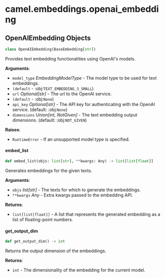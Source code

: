 <a id="camel.embeddings.openai_embedding"></a>

# camel.embeddings.openai\_embedding

<a id="camel.embeddings.openai_embedding.OpenAIEmbedding"></a>

## OpenAIEmbedding Objects

```python
class OpenAIEmbedding(BaseEmbedding[str])
```

Provides text embedding functionalities using OpenAI's models.

**Arguments**:

- `model_type` _EmbeddingModelType_ - The model type to be used for text
  embeddings.
- `(default` - :obj:`TEXT_EMBEDDING_3_SMALL`)
- `url` _Optional[str]_ - The url to the OpenAI service.
- `(default` - :obj:`None`)
- `api_key` _Optional[str]_ - The API key for authenticating with
  the OpenAI service. (default: :obj:`None`)
- `dimensions` _Union[int, NotGiven]_ - The text embedding output
  dimensions. (default: :obj:`NOT_GIVEN`)
  

**Raises**:

- `RuntimeError` - If an unsupported model type is specified.

<a id="camel.embeddings.openai_embedding.OpenAIEmbedding.embed_list"></a>

#### embed\_list

```python
def embed_list(objs: list[str], **kwargs: Any) -> list[list[float]]
```

Generates embeddings for the given texts.

**Arguments**:

- `objs` _list[str]_ - The texts for which to generate the embeddings.
- `**kwargs` _Any_ - Extra kwargs passed to the embedding API.
  

**Returns**:

- `list[list[float]]` - A list that represents the generated embedding
  as a list of floating-point numbers.

<a id="camel.embeddings.openai_embedding.OpenAIEmbedding.get_output_dim"></a>

#### get\_output\_dim

```python
def get_output_dim() -> int
```

Returns the output dimension of the embeddings.

**Returns**:

- `int` - The dimensionality of the embedding for the current model.

